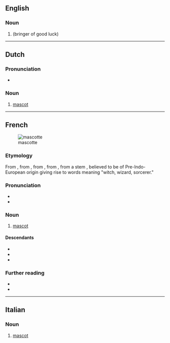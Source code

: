 ==English==

===Noun===
{{en-noun}}

# {{archaic form of|en|mascot}} (bringer of good luck)

----

==Dutch==

===Pronunciation===
* {{audio|nl|Nl-mascotte.ogg|Audio}}

===Noun===
{{nl-noun|f|g2=m|-s|mascotje|dim2=mascottetje}}

# [[mascot]]

----

==French==
[[File:Tux.svg|thumb|mascotte]]

===Etymology===
From {{etyl|prv|fr}} {{m|oc|mascoto}}, from {{m|oc|masco||witch}}, from {{etyl|pro|fr}} {{m|la|masca}}, from {{etyl|ML.|fr}} {{m|la|masca}}, from a stem {{m|und|*maska}}, {{m|und|*mask-||black}} believed to be of Pre-Indo-European origin giving rise to words meaning "witch, wizard, sorcerer."

===Pronunciation===
* {{fr-IPA}}
* {{audio|fr|LL-Q150 (fra)-DSwissK-mascotte.wav|Audio}}

===Noun===
{{fr-noun|f}}

# [[mascot]] {{gloss|something used to symbolize a sports team or other group}}

====Descendants====
* {{desc|ca|mascota|bor=1}}
* {{desc|gl|mascota|bor=1}}
* {{desc|es|mascota|bor=1}}

===Further reading===
* {{R:TLFi}}
* {{pedia|lang=fr}}

----

==Italian==

===Noun===
{{head|it|noun|g=f|invariable}}

# [[mascot]]